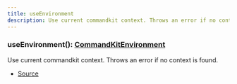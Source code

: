 ```yaml
---
title: useEnvironment
description: Use current commandkit context. Throws an error if no context is found.
---
```


### useEnvironment(): [CommandKitEnvironment](/docs/classes/CommandKitEnvironment)

Use current commandkit context. Throws an error if no context is found.

- [Source](https://github.com/underctrl-io/commandkit/blob/f8cc07d11d2ae5ed7f529adff1649936223e27b2/packages/commandkit/src/context/async-context.ts#L111)
